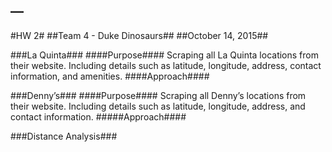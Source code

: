 ---
---
#HW 2#
##Team 4 - Duke Dinosaurs##
##October 14, 2015##

###La Quinta###
####Purpose####
Scraping all La Quinta locations from their website. Including details such as latitude, longitude, address, contact information, and amenities.\newline
####Approach####


###Denny's###
####Purpose####
Scraping all Denny's locations from their website. Including details such as latitude, longitude, address, and contact information.\newline
#####Approach####

###Distance Analysis###

